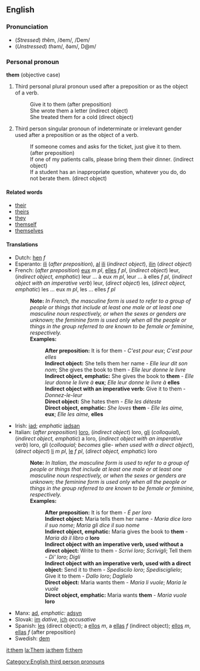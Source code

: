 ==English==

===Pronunciation===
*(''Stressed'') <i>th</i>ĕm, /ðem/, /Dem/
*(''Unstressed'') <i>th</i>əm/, ðəm/, D@m/

===Personal pronoun===
'''them''' (objective case)
# Third personal plural pronoun used after a preposition or as the object of a verb.
#:Give it to them (after preposition)
#:She wrote them a letter (indirect object)
#:She treated them for a cold (direct object)
# Third person singular pronoun of indeterminate or irrelevant gender used after a preposition or as the object of a verb.<!--  '''Usage note:'''' this usage is informal and is regarded as incorrect in written English by many style guides and usage commentators.-->
#:If someone comes and asks for the ticket, just give it to them. (after preposition)
#:If one of my patients calls, please bring them their dinner. (indirect object)
#:If a student has an inappropriate question, whatever you do, do not berate them. (direct object)

====Related words====
*[[their]]
*[[theirs]]
*[[they]]
*[[themself]]
*[[themselves]]

====Translations====
*Dutch: [[hen]] ''f''
*Esperanto: [[ili]] (''after preposition''), [[al]] [[ili]] (''indirect object''), [[ili]]n (''direct object'')
*French: (''after preposition'') [[eux]] ''m pl'', [[elles]] ''f pl'', (''indirect object'') leur, (''indirect object, emphatic'') leur ... à eux ''m pl'', leur ... à elles ''f pl'', (''indirect object with an imperative verb'') leur, (''direct object'') les, (''direct object, emphatic'') les ... eux ''m pl'', les ... elles ''f pl''
*:'''Note:''' ''In French, the masculine form is used to refer to a group of people or things that include at least one male or at least one masculine noun respectively, or when the sexes or genders are unknown; the feminine form is used only when all the people or things in the group referred to are known to be female or feminine, respectively.''
*:'''Examples:'''
*::'''After preposition:''' It is for them - ''C'est pour eux''; ''C'est pour elles''
*::'''Indirect object:''' She tells them her name - ''Elle leur dit son nom''; She gives the book to them - ''Elle leur donne le livre''
*::'''Indirect object, emphatic:''' She gives the book to '''them''' - ''Elle leur donne le livre à'' '''eux'''; ''Elle leur donne le livre à'' '''elles'''
*::'''Indirect object with an imperative verb:''' Give it to them - ''Donnez-le-leur''
*::'''Direct object:''' She hates them - ''Elle les déteste''
*::'''Direct object, emphatic:''' ''She loves'' '''them''' - ''Elle les aime,'' '''eux'''; ''Elle les aime,'' '''elles'''
*Irish: [[iad]]; ''emphatic'' [[iadsan]]
*Italian: (''after preposition'') [[loro]], (''indirect object'') loro, [[gli]] (''colloquial''), (''indirect object, emphatic'') a loro, (''indirect object with an imperative verb'') loro, gli (''colloquial; becomes'' glie- ''when used with a direct object''), (''direct object'') [[li]] ''m pl'', [[le#Italian|le]] ''f pl'', (''direct object, emphatic'') loro
*:'''Note:''' ''In Italian, the masculine form is used to refer to a group of people or things that include at least one male or at least one masculine noun respectively, or when the sexes or genders are unknown; the feminine form is used only when all the people or things in the group referred to are known to be female or feminine, respectively.''
*:'''Examples:'''
*::'''After preposition:''' It is for them - ''É per loro''
*::'''Indirect object:''' Maria tells them her name - ''Maria dice loro il suo nome''; ''Maria gli dice il suo nome''
*::'''Indirect object, emphatic:''' Maria gives the book to '''them''' - ''Maria dà il libro a'' '''loro'''
*::'''Indirect object with an imperative verb, used without a direct object:''' Write to them - ''Scrivi loro''; ''Scrivigli''; Tell them - ''Di' loro''; ''Digli''
*::'''Indirect object with an imperative verb, used with a direct object:''' Send it to them - ''Spediscilo loro''; ''Spedisciglielo''; Give it to them - ''Dallo loro''; ''Daglielo''
*::'''Direct object:''' Maria wants them - ''Maria li vuole''; ''Maria le vuole''
*::'''Direct object, emphatic:''' Maria wants '''them''' - ''Maria vuole'' '''loro'''
*Manx: [[ad#Manx|ad]], ''emphatic:'' [[adsyn]]
*Slovak: [[im#Slovak|im]] ''dative'', [[ich#Slovak|ich]] ''accusative''
*Spanish: [[les]] (direct object); a [[ellos]] ''m'', a [[ellas]] ''f'' (indirect object); [[ellos]] ''m'', [[ellas]] ''f'' (after preposition)
*Swedish: [[dem#Swedish|dem]]

[[Category:English third person pronouns]]

[[it:them]]
[[la:Them]]
[[ja:them]]
[[fi:them]]